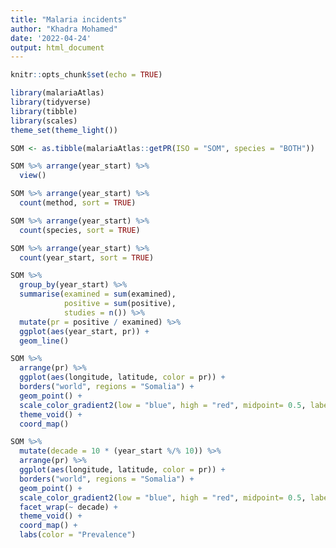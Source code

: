 ---
title: "Malaria incidents"
author: "Khadra Mohamed"
date: '2022-04-24'
output: html_document
---

```{r setup, include=FALSE}
knitr::opts_chunk$set(echo = TRUE)
```

```{r loading library}
library(malariaAtlas)
library(tidyverse)
library(tibble)
library(scales)
theme_set(theme_light())
```

```{r getting the data}
SOM <- as.tibble(malariaAtlas::getPR(ISO = "SOM", species = "BOTH"))
```

```{r data overview}
SOM %>% arrange(year_start) %>%
  view()

SOM %>% arrange(year_start) %>%
  count(method, sort = TRUE)

SOM %>% arrange(year_start) %>%
  count(species, sort = TRUE)

SOM %>% arrange(year_start) %>%
  count(year_start, sort = TRUE)
```

```{r prevalance over time}
SOM %>% 
  group_by(year_start) %>%
  summarise(examined = sum(examined),
            positive = sum(positive),
            studies = n()) %>%
  mutate(pr = positive / examined) %>%
  ggplot(aes(year_start, pr)) +
  geom_line()
```

```{r prevalance in different regions}
SOM %>%
  arrange(pr) %>%
  ggplot(aes(longitude, latitude, color = pr)) +
  borders("world", regions = "Somalia") +
  geom_point() +
  scale_color_gradient2(low = "blue", high = "red", midpoint= 0.5, labels = percent_format()) +
  theme_void() +
  coord_map()
```

```{r prevalance over decades}
SOM %>%
  mutate(decade = 10 * (year_start %/% 10)) %>%
  arrange(pr) %>%
  ggplot(aes(longitude, latitude, color = pr)) +
  borders("world", regions = "Somalia") +
  geom_point() +
  scale_color_gradient2(low = "blue", high = "red", midpoint= 0.5, labels = percent_format()) +
  facet_wrap(~ decade) +
  theme_void() +
  coord_map() +
  labs(color = "Prevalence")
```
